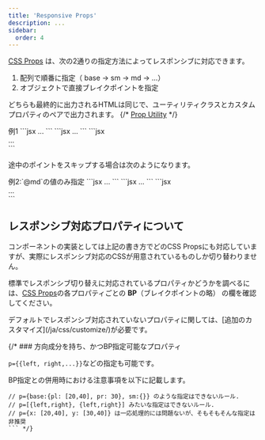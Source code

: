```yaml
---
title: 'Responsive Props'
description: ...
sidebar:
  order: 4
---
```



[CSS Props](/ja/props/css-props) は、次の2通りの指定方法によってレスポンシブに対応できます。


1. 配列で順番に指定（ base → sm → md → ...）
2. オブジェクトで直接ブレイクポイントを指定

どちらも最終的に出力されるHTMLは同じで、ユーティリティクラスとカスタムプロパティのペアで出力されます。
{/* [Prop Utility](/ja/css/utility-class/) */}

<Preview>
	<PreviewTitle>例1</PreviewTitle>
	<PreviewCode label="配列形式" slot="tab">
	```jsx
	<Box p={['20', '30', '5rem']}>
		...
	</Box>
	```
	</PreviewCode>
	<PreviewCode label="オブジェクト形式" slot="tab">
	```jsx
	<Box p={{ base: '20', sm: '30', md: '5rem' }}>
		...
	</Box>
	```
	</PreviewCode>
	<PreviewCode label="出力" slot="tab">
	```jsx
	<div class="l--box -p:20 -p@sm -p@md" style="--sm-p:var(--s30);--md-p:5rem">
		...
	</div>
	```
	</PreviewCode>
</Preview>


途中のポイントをスキップする場合は次のようになります。

<Preview>
	<PreviewTitle>例2:`@md`の値のみ指定</PreviewTitle>
	<PreviewCode label="配列形式" slot="tab">
	```jsx
	<Box p={[null, null, '40']}>
		...
	</Box>
	```
	</PreviewCode>
	<PreviewCode label="オブジェクト形式" slot="tab">
	```jsx
	<Box p={{ md: '40' }}>
		...
	</Box>
	```
	</PreviewCode>
	<PreviewCode label="出力" slot="tab">
	```jsx
	<div class="l--box -p@md" style="--md-p:var(--s40)">
		...
	</div>
	```
	</PreviewCode>
</Preview>


## レスポンシブ対応プロパティについて

コンポーネントの実装としては上記の書き方でどのCSS Propsにも対応していますが、実際にレスポンシブ対応のCSSが用意されているものしか切り替わりません。

標準でレスポンシブ切り替えに対応されているプロパティかどうかを調べるには、[CSS Props](/ja/props/css-props/)の各プロパティごとの **BP**（ブレイクポイントの略） の欄を確認してください。

<Callout type="alert">
デフォルトでレスポンシブ対応されていないプロパティに関しては、[追加のカスタマイズ](/ja/css/customize/)が必要です。
</Callout>



{/* ### 方向成分を持ち、かつBP指定可能なプロパティ

`p={{left, right,...}}`などの指定も可能です。

BP指定との併用時における注意事項を以下に記載します。


```
// p={base:{pl: [20,40], pr: 30}, sm:{}} のような指定はできないルール.
// p=[{left,right}, {left,right}] みたいな指定はできないルール.
// p={x: [20,40], y: [30,40]} は一応処理的には問題ないが、そもそもそんな指定は非推奨
``` */}
